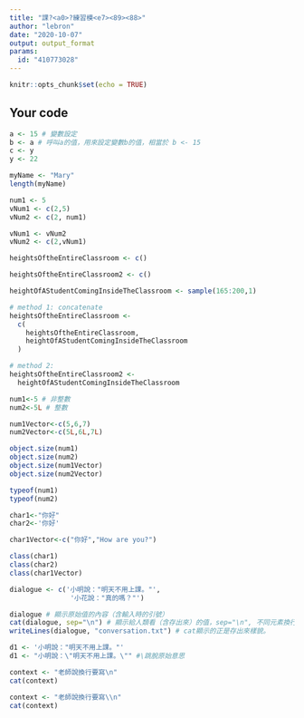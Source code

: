 ---
title: "課?<a0>?練習模<e7><89><88>"
author: "lebron"
date: "2020-10-07"
output: output_format
params:
  id: "410773028"
---

```{r setup, include=FALSE}
knitr::opts_chunk$set(echo = TRUE)
```

## Your code

```{r}
a <- 15 # 變數設定
b <- a # 呼叫a的值，用來設定變數b的值，相當於 b <- 15
c <- y
y <- 22
```

```{r}
myName <- "Mary"
length(myName)
```
```{r}
num1 <- 5
vNum1 <- c(2,5)
vNum2 <- c(2, num1)
```
```{r}
vNum1 <- vNum2
vNum2 <- c(2,vNum1)
```

```{r}
heightsOftheEntireClassroom <- c()

```

```{r}
heightsOftheEntireClassroom2 <- c()

```
```{r}
heightOfAStudentComingInsideTheClassroom <- sample(165:200,1)

```
```{r}
# method 1: concatenate 
heightsOftheEntireClassroom <-
  c(
    heightsOftheEntireClassroom,
    heightOfAStudentComingInsideTheClassroom
  )

```
```{r}
# method 2: 
heightsOftheEntireClassroom2 <-
  heightOfAStudentComingInsideTheClassroom
```

```{r}
num1<-5 # 非整數
num2<-5L # 整數

num1Vector<-c(5,6,7)
num2Vector<-c(5L,6L,7L)
```

```{r}
object.size(num1)
object.size(num2)
object.size(num1Vector)
object.size(num2Vector)
```
```{r}
typeof(num1)
typeof(num2)
```

```{r}
char1<-"你好"
char2<-'你好'
```

```{r}
char1Vector<-c("你好","How are you?")
```

```{r}
class(char1)
class(char2)
class(char1Vector)
```

```{r}
dialogue <- c('小明說："明天不用上課。"',
               '小花說："真的嗎？"')

dialogue # 顯示原始值的內容（含輸入時的引號）
cat(dialogue, sep="\n") # 顯示給人類看（含存出來）的值，sep="\n", 不同元素換行陳列。
writeLines(dialogue, "conversation.txt") # cat顯示的正是存出來樣貌。
```

```{r}
d1 <- '小明說："明天不用上課。"'
d1 <- "小明說：\"明天不用上課。\"" #\跳脫原始意思
```

```{r}
context <- "老師說換行要寫\n"
cat(context)
```

```{r}
context <- "老師說換行要寫\\n"
cat(context)
```

